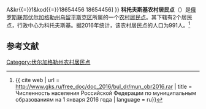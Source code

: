 {{Infobox Settlement
| official_name = 科托夫斯基农村居民点
| native_name = Котовское сельское поселение
| settlement_type = [[农村居民点|农村居民点]]
| subdivision_type = [[国家|国家]]
| subdivision_type1 = [[州_(俄罗斯)|州]]
| subdivision_type2 = [[区_(苏联)|区]]
| subdivision_name = {{RUS}}
| subdivision_name1 = [[伏尔加格勒州|伏尔加格勒州]]
| subdivision_name2 = [[乌留平斯克区|乌留平斯克区]]
| seat_type = 行政中心
| seat = 科托夫斯基
| population_as_of=2016
| population_footnotes = <ref name=stat />
| population_total = 991
| coordinates_display = inline,title
| latd = 50 | latm = 50 | lats = 58 | latNS = N
| longd = 41 | longm = 57 | longs = 00 | longEW = E
| timezone = [[莫斯科时间|MSK]]
| utc_offset = +3
| blank_name = [[俄罗斯市政土地区划代码|OKTMO编码]]
| blank_info = [http://classif.spb.ru/classificators/view/tma.php?st{{=}}A&kr{{=}}1&kod{{=}}18654456 18654456]
}}
'''科托夫斯基农村居民点'''（{{lang-ru|Котовское сельское поселение}}）是[[俄罗斯联邦|俄罗斯联邦]][[伏尔加格勒州|伏尔加格勒州]][[乌留平斯克区|乌留平斯克区]]所属的一个[[农村居民点|农村居民点]]。其下辖有2个居民点，行政中心为科托夫斯基。据2016年统计，该农村居民点的人口为991人。<ref name=stat>{{ cite web | url = http://www.gks.ru/free_doc/doc_2016/bul_dr/mun_obr2016.rar | title = Численность населения Российской Федерации по муниципальным образованиям на 1 января 2016 года | language = ru}}</ref>

== 参考文献 ==
{{reflist}}

{{Russia-stub}}

[[Category:伏尔加格勒州农村居民点|Category:伏尔加格勒州农村居民点]]